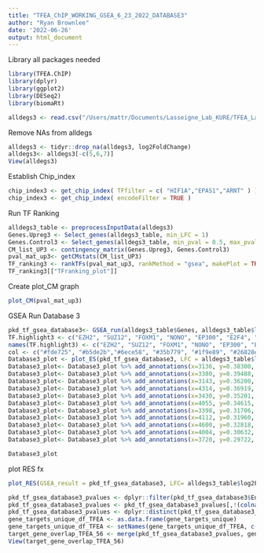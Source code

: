 ---
title: "TFEA_ChIP_WORKING_GSEA_6_23_2022_DATABASE3"
author: "Ryan Brownlee"
date: '2022-06-26'
output: html_document
---
Library all packages needed
```{r}
library(TFEA.ChIP)
library(dplyr)
library(ggplot2)
library(DESeq2)
library(biomaRt)
```

```{r}
alldegs3 <- read.csv("/Users/mattr/Documents/Lasseigne_Lab_KURE/TFEA_Lasseigne_Lab_Brownlee/deseq2_fullres_56_Database3.csv")
```
Remove NAs from alldegs
```{r}
alldegs3 <- tidyr::drop_na(alldegs3, log2FoldChange)
alldegs3<- alldegs3[-c(5,6,7)]
View(alldegs3)
```
Establish Chip_index
```{r}
chip_index3 <- get_chip_index( TFfilter = c( "HIF1A","EPAS1","ARNT" ) )
chip_index3 <- get_chip_index( encodeFilter = TRUE )
```
Run TF Ranking
```{r}
alldegs3_table <- preprocessInputData(alldegs3)
Genes.Upreg3 <- Select_genes(alldegs3_table, min_LFC = 1)
Genes.Control3 <- Select_genes(alldegs3_table, min_pval = 0.5, max_pval = 1, min_LFC = -0.25, max_LFC = 0.25)
CM_list_UP3 <- contingency_matrix(Genes.Upreg3, Genes.Control3)
pval_mat_up3<- getCMstats(CM_list_UP3)
TF_ranking3 <- rankTFs(pval_mat_up3, rankMethod = "gsea", makePlot = TRUE)
TF_ranking3[["TFranking_plot"]]
```
Create plot_CM graph
```{r}
plot_CM(pval_mat_up3)
```
GSEA Run Database 3
```{r}
pkd_tf_gsea_database3<- GSEA_run(alldegs3_table$Genes, alldegs3_table$log2FoldChange, chip_index3, get.RES = TRUE)
TF.highlight3 <- c("EZH2", "SUZ12", "FOXM1", "NONO", "EP300", "E2F4", "CEBPB", "JUND", "RNF2", "STAT3")
names(TF.highlight3) <- c("EZH2", "SUZ12", "FOXM1", "NONO", "EP300", "E2F4", "CEBPB", "JUND", "RNF2", "STAT3")
col <- c("#fde725", "#b5de2b","#6ece58", "#35b779", "#1f9e89", "#26828e", "#31688e", "#3e4989", "#482878", "#440154")
Database3_plot <- plot_ES(pkd_tf_gsea_database3, LFC = alldegs3_table$log2FoldChange, specialTF = TF.highlight3, TF_colors = col, plot_title = "Transcription Factor Enrichment: Cystic P28")
Database3_plot<- Database3_plot %>% add_annotations(x=3136, y=0.38300, xref= "x", yref= "y", text = "EZH2", xanchor='top', showarrow = T, arrowhead = 3, arrowsize = 0.3, font = list(size = 9), ax=20, ay= -25)
Database3_plot<- Database3_plot %>% add_annotations(x=3380, y=0.39488, xref= "x", yref= "y", text = "EZH2", xanchor='top', showarrow = T, arrowhead = 3, arrowsize = 0.3, font = list(size = 9), ax=35, ay= -5)
Database3_plot<- Database3_plot %>% add_annotations(x=3143, y=0.36200, xref= "x", yref= "y", text = "SUZ12", xanchor='top', showarrow = T, arrowhead = 3, arrowsize = 0.3, font = list(size = 9), ax=26, ay= 15)
Database3_plot<- Database3_plot %>% add_annotations(x=4314, y=0.36919, xref= "x", yref= "y", text = "FOXM1", xanchor='top', showarrow = T, arrowhead = 3, arrowsize = 0.3, font = list(size = 10), ax=37, ay= 4)
Database3_plot<- Database3_plot %>% add_annotations(x=3430, y=0.35201, xref= "x", yref= "y", text = "EP300", xanchor='top', showarrow = T, arrowhead = 3, arrowsize = 0.3, font = list(size = 9), ax=20, ay= -10)
Database3_plot<- Database3_plot %>% add_annotations(x=4055, y=0.34615, xref= "x", yref= "y", text = "E2F4", xanchor='top', showarrow = T, arrowhead = 3, arrowsize = 0.3, font = list(size = 9), ax=25, ay= -17)
Database3_plot<- Database3_plot %>% add_annotations(x=3398, y=0.31706, xref= "x", yref= "y", text = "RNF2", xanchor='top', showarrow = T, arrowhead = 3, arrowsize = 0.3, font = list(size = 9), ax=16, ay= 30)
Database3_plot<- Database3_plot %>% add_annotations(x=4112, y=0.31960, xref= "x", yref= "y", text = "JUND", xanchor='left', showarrow = T, arrowhead = 3, arrowsize = 0.3, font = list(size = 9), ax=35, ay= 9)
Database3_plot<- Database3_plot %>% add_annotations(x=4600, y=0.32818, xref= "x", yref= "y", text = "EP300", xanchor='left', showarrow = T, arrowhead = 3, arrowsize = 0.3, font = list(size = 10), ax=10, ay= 3)
Database3_plot<- Database3_plot %>% add_annotations(x=4004, y=0.30632, xref= "x", yref= "y", text = "EP300", xanchor='top', showarrow = T, arrowhead = 3, arrowsize = 0.3, font = list(size = 9), ax=25, ay= 11)
Database3_plot<- Database3_plot %>% add_annotations(x=3720, y=0.29722, xref= "x", yref= "y", text = "EZH2", xanchor='top', showarrow = T, arrowhead = 3, arrowsize = 0.3, font = list(size = 10), ax=48, ay= 21)

Database3_plot
```
plot RES fx
```{r}
plot_RES(GSEA_result = pkd_tf_gsea_database3, LFC= alldegs3_table$log2FoldChange, TF = c("EZH2", "SUZ12", "FOXM1", "NONO", "EP300", "E2F4", "CEBPB", "JUND", "RNF2", "STAT3", "EBF1", "JUN", "FOSL2", "TEAD4"), Accession = c("ENCSR000ARI.EZH2.Hep-G2", "ENCSR000ATA.EZH2.endothelial_umbilical-vein", "ENCSR091BOQ.SUZ12.GM12878", "ENCSR000BTB.FOXM1.SK-N-SH", "ENCSR476BQA.NONO.Hep-G2", "ENCSR000DYY.E2F4.GM12878", "ENCSR000BRX.CEBPB.GM12878", "ENCSR000EYV.JUND.GM12878", "ENCSR784VUY.RNF2.WA01", "ENCSR000BRU.FOXM1.GM12878", "ENCSR000EDC.STAT3.HeLa-S3", "ENCSR000DZQ.EBF1.GM12878", "ENCSR000EDG.JUN.HeLa-S3", "ENCSR000BVB.FOSL2.SK-N-SH", "ENCSR000BUQ.TEAD4.SK-N-SH"))
```
```{r}
pkd_tf_gsea_database3_pvalues <- dplyr::filter(pkd_tf_gsea_database3$Enrichment.table, pval.adj < 0.05)
pkd_tf_gsea_database3_pvalues <- pkd_tf_gsea_database3_pvalues[,!(colnames(pkd_tf_gsea_database3_pvalues) %in% c("Accession", "Cell", "Treatment", "Arg.ES", "p.val"))]
pkd_tf_gsea_database3_pvalues <- dplyr::distinct(pkd_tf_gsea_database3_pvalues, TF, .keep_all = TRUE)
gene_targets_unique_df_TFEA <- as.data.frame(gene_targets_unique)
gene_targets_unique_df_TFEA <- setNames(gene_targets_unique_df_TFEA, c("TF"))
target_gene_overlap_TFEA_56 <- merge(pkd_tf_gsea_database3_pvalues, gene_targets_unique_df_TFEA, by = "TF")
View(target_gene_overlap_TFEA_56)
```
